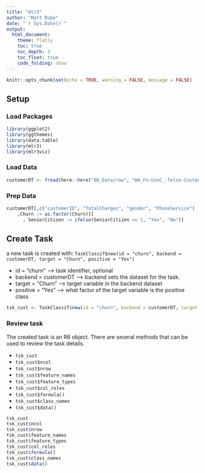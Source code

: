```yaml
---
title: "mlr3"
author: "Matt Dube"
date: "`r Sys.Date()`"
output: 
  html_document:
    theme: flatly
    toc: true
    toc_depth: 3
    toc_float: true
    code_folding: show
---
```


```r
knitr::opts_chunk$set(echo = TRUE, warning = FALSE, message = FALSE)
```
## Setup

### Load Packages
```r
library(ggplot2)
library(ggthemes)
library(data.table)
library(mlr3)
library(mlr3viz)
```

### Load Data
```r
customerDT <- fread(here::here("00_Data/raw", "WA_Fn-UseC_-Telco-Customer-Churn.csv"))
```

### Prep Data
```r
customerDT[,c("customerID", "TotalCharges", "gender", "PhoneService") := NULL][
    ,Churn := as.factor(Churn)][
      , SeniorCitizen := ifelse(SeniorCitizen == 1, "Yes", "No")]
```

## Create Task 
a new task is created with:
  `TaskClassif$new(id = "churn", backend = customerDT, target = "Churn", positive = "Yes")`
  
- id = "churn" --> task identifier, optional
- backend = customerDT --> backend sets the dataset for the task. 
- target = "Churn" --> target variable in the backend dataset 
- positive = "Yes" --> what factor of the target variable is the positive class

```r
tsk_cust <- TaskClassif$new(id = "churn", backend = customerDT, target = "Churn", positive = "Yes")
```

### Review task
The created task is an R6 object. There are several methods that can be used to review the task details.

- `tsk_cust`
- `tsk_cust$ncol`
- `tsk_cust$nrow`
- `tsk_cust$feature_names`
- `tsk_cust$feature_types`
- `tsk_cust$col_roles`
- `tsk_cust$formula()`
- `tsk_cust$class_names`
- `tsk_cust$data()`

```r
tsk_cust
tsk_cust$ncol
tsk_cust$nrow
tsk_cust$feature_names
tsk_cust$feature_types
tsk_cust$col_roles
tsk_cust$formula()
tsk_cust$class_names
tsk_cust$data()
```




